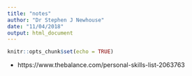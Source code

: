 ```yaml
---
title: "notes"
author: "Dr Stephen J Newhouse"
date: "11/04/2018"
output: html_document
---
```


```r
knitr::opts_chunk$set(echo = TRUE)
```

- https://www.thebalance.com/personal-skills-list-2063763
